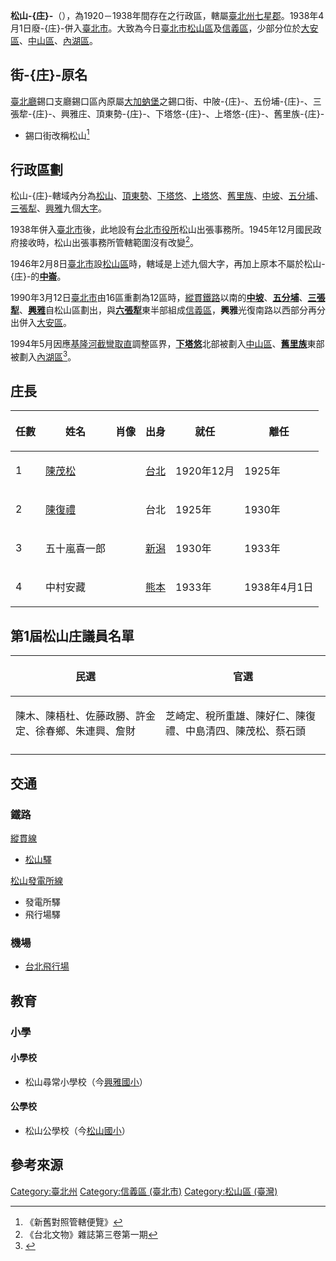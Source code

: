 {{noteTA
|1=庄
}}
{{Infobox Former Subdivision
|native_name = 
|conventional_long_name = 松山庄
|common_name = 松山庄
|subdivision = [[街庄|庄]]
|nation = {{TWN-JPN}}[[臺北州|臺北州]][[七星郡|七星郡]]
|title_leader = 庄長
|leader1 = 陳茂松
|year_leader1 = 1920年-1925年
|leader2 = 陳復禮 (臺灣)
|year_leader2 = 1925年-1930年
|leader3 = 五十嵐喜一郎
|year_leader3 = 1930年-1933年
|leader4 = 中村安藏
|year_leader4 = 1933年-1938年
|year_start = 1920年
|event_start = 
|date_start = 12月
|year_end = 1938年
|event_end = 
|date_end = 4月1日
|p1 = 錫口區
|flag_p1 = 
|s1 = 臺北市 (州轄市)
|flag_s1 = Emblem of Taipei City (1920-1981).svg
|image_flag = 
|image_coat = 
|image_map = Matsuyama Village 1932.png
|image_map_caption = 松山庄管內略圗
|capital = 
|common_languages       = 
|stat_year1             = 
|stat_area1             = 
|stat_pop1              = 
|political_subdiv = 9大字
|today = {{ROC-TW}}[[臺北市|臺北市]][[松山區_(臺北市)|松山區]]、[[信義區_(臺北市)|信義區]]、[[大安區_(臺北市)|大安區]]、[[內湖區|內湖區]]、[[中山區_(臺北市)|中山區]]
|estcat=台灣
}}

'''松山-{庄}-'''（{{jpn|j=松山庄|kn=まつやましょう|rm=Matsuyama Shō}}），為1920－1938年間存在之行政區，轄屬[[臺北州|臺北州]][[七星郡|七星郡]]。1938年4月1日廢-{庄}-併入[[臺北市_(州轄市)|臺北市]]。大致為今日[[臺北市|臺北市]][[松山區_(臺北市)|松山區]]及[[信義區_(臺北市)|信義區]]，少部分位於[[大安區_(臺北市)|大安區]]、[[中山區_(臺北市)|中山區]]、[[內湖區|內湖區]]。

==街-{庄}-原名==
[[臺北廳|臺北廳]]錫口支廳錫口區內原屬[[大加蚋堡|大加蚋堡]]之錫口街、中陂-{庄}-、五份埔-{庄}-、三張犂-{庄}-、興雅庄、頂東勢-{庄}-、下塔悠-{庄}-、上塔悠-{庄}-、舊里族-{庄}-
*錫口街改稱松山<ref>《新舊對照管轄便覽》</ref>

==行政區劃==
松山-{庄}-轄域內分為[[錫口|松山]]、[[頂東勢|頂東勢]]、[[下塔悠|下塔悠]]、[[上塔悠|上塔悠]]、[[舊里族|舊里族]]、[[中坡|中坡]]、[[五分埔_(臺北市)|五分埔]]、[[三張犁|三張犁]]、[[興雅|興雅]]九個[[大字_(行政區劃)|大字]]。

1938年併入[[臺北市_(州轄市)|臺北市]]後，此地設有[[台北市役所|台北市役所]]松山出張事務所。1945年12月國民政府接收時，松山出張事務所管轄範圍沒有改變<ref>《台北文物》雜誌第三卷第一期</ref>。

1946年2月8日[[臺北市_(省轄市)|臺北市]]設[[松山區_(臺北市)|松山區]]時，轄域是上述九個大字，再加上原本不屬於松山-{庄}-的'''[[中崙_(臺北市)|中崙]]'''。

1990年3月12日[[臺北市|臺北市]]由16區重劃為12區時，[[縱貫線_(鐵路)|縱貫鐵路]]以南的'''[[中坡|中坡]]'''、'''[[五分埔_(臺北市)|五分埔]]'''、'''[[三張犁|三張犁]]'''、'''[[興雅|興雅]]'''自松山區劃出，與'''[[六張犁_(臺北市)|六張犁]]'''東半部組成[[信義區_(臺北市)|信義區]]，'''興雅'''光復南路以西部分再分出併入[[大安區_(臺北市)|大安區]]{{r|地圖會說話}}。

1994年5月因應[[基隆河|基隆河]][[基隆河#第二次截彎取直|截彎取直]]調整區界，'''[[下塔悠|下塔悠]]'''北部被劃入[[中山區_(臺北市)|中山區]]、'''[[舊里族|舊里族]]'''東部被劃入[[內湖區|內湖區]]<ref name="地圖會說話">{{Cite web |url=http://mapstalk.blogspot.com/2010/10/1901-2010.html |title=《臺北市沿革 1901-2010》，地圖會說話網站 |access-date=2019-05-22 |archive-date=2019-05-03 |archive-url=https://web.archive.org/web/20190503053217/https://mapstalk.blogspot.com/2010/10/1901-2010.html |dead-url=no }}</ref>。

==庄長==
{| class="wikitable" style="font-size:90%;"
! 任數
! 姓名
! 肖像
! 出身
! 就任
! 離任
|-
| 1
| [[陳茂松|陳茂松]]
| 
| [[台北州|台北]]
| 1920年12月
| 1925年
|-
| 2
| [[陳復禮_(臺灣)|陳復禮]]
| 
| 台北
| 1925年
| 1930年
|-
| 3
| 五十嵐喜一郎	
| 
| [[新潟縣|新潟]]
| 1930年
| 1933年
|-
| 4
| 中村安藏
| 
| [[熊本縣|熊本]]
| 1933年
| 1938年4月1日
|}

==第1屆松山庄議員名單==
{| class="wikitable" style="font-size:90%;"
! 民選
! 官選
|-
| 陳木、陳梧杜、佐藤政勝、許金定、徐春鄉、朱連興、詹財
| 芝崎定、稅所重雄、陳好仁、陳復禮、中島清四、陳茂松、蔡石頭
|-
|}

==交通==
===鐵路===
[[縱貫線_(鐵路)|縱貫線]]
*[[松山車站_(台灣)|松山驛]]
[[松山機場線|松山發電所線]]
*發電所驛
*飛行場驛
===機場===
*[[台北飛行場|台北飛行場]]

==教育==
=== 小學 ===
==== 小學校 ====
*松山尋常小學校（今[[興雅國小|興雅國小]]）

==== 公學校 ====
*松山公學校（今[[松山國小|松山國小]]）


== 參考來源 ==
{{reflist}}

{{七星郡}}
{{臺北州}}
[[Category:臺北州|Category:臺北州]]
[[Category:信義區_(臺北市)|Category:信義區 (臺北市)]]
[[Category:松山區_(臺灣)|Category:松山區 (臺灣)]]